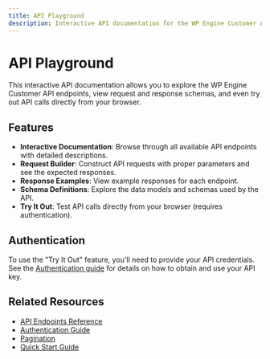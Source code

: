```yaml
---
title: API Playground
description: Interactive API documentation for the WP Engine Customer API
---
```




# API Playground

This interactive API documentation allows you to explore the WP Engine Customer API endpoints, view request and response schemas, and even try out API calls directly from your browser.

<SwaggerUI />

## Features

- **Interactive Documentation**: Browse through all available API endpoints with detailed descriptions.
- **Request Builder**: Construct API requests with proper parameters and see the expected responses.
- **Response Examples**: View example responses for each endpoint.
- **Schema Definitions**: Explore the data models and schemas used by the API.
- **Try It Out**: Test API calls directly from your browser (requires authentication).

## Authentication

To use the "Try It Out" feature, you'll need to provide your API credentials. See the [Authentication guide](/api-reference/authentication/) for details on how to obtain and use your API key.

## Related Resources

- [API Endpoints Reference](/api-reference/endpoints/)
- [Authentication Guide](/api-reference/authentication/)
- [Pagination](/api-reference/pagination/)
- [Quick Start Guide](/getting-started/quick-start/)
